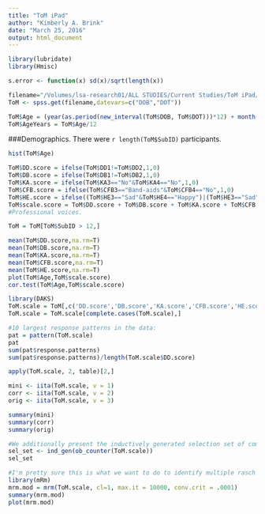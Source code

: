 ```yaml
---
title: "ToM iPad"
author: "Kimberly A. Brink"
date: "March 25, 2016"
output: html_document
---
```



```r
library(lubridate)
library(Hmisc)
```

```r
s.error <- function(x) sd(x)/sqrt(length(x))
```

```r
filename="/Volumes/lsa-research01/ALL STUDIES/Current Studies/ToM iPad/ToM iPad.sav"
ToM <- spss.get(filename,datevars=c("DOB","DOT"))
```

```r
ToM$Age = (year(as.period(new_interval(ToM$DOB, ToM$DOT)))*12) + month(as.period(new_interval(ToM$DOB, ToM$DOT))) + (day(as.period(new_interval(ToM$DOB, ToM$DOT)))/30)
ToM$AgeYears = ToM$Age/12
```

###Demographics.
There were `r length(ToM$SubID)` participants.

```r
hist(ToM$Age)
```

```r
ToM$DD.score = ifelse(ToM$DD1!=ToM$DD2,1,0) 
ToM$DB.score = ifelse(ToM$DB1!=ToM$DB2,1,0)
ToM$KA.score = ifelse(ToM$KA3=="No"&ToM$KA4=="No",1,0)
ToM$CFB.score = ifelse(ToM$CFB3=="Band-aids"&ToM$CFB4=="No",1,0)
ToM$HE.score = ifelse((ToM$HE3=="Sad"&ToM$HE4=="Happy")|(ToM$HE3=="Sad"&ToM$HE4=="OK")|(ToM$HE3=="OK"&ToM$HE4=="Happy"),1,0)
ToM$scale.score = ToM$DD.score + ToM$DB.score + ToM$KA.score + ToM$CFB.score + ToM$HE.score
#Professional voices.

ToM = ToM[ToM$SubID > 12,]

```

```r
mean(ToM$DD.score,na.rm=T)
mean(ToM$DB.score,na.rm=T)
mean(ToM$KA.score,na.rm=T)
mean(ToM$CFB.score,na.rm=T)
mean(ToM$HE.score,na.rm=T)
plot(ToM$Age,ToM$scale.score)
cor.test(ToM$Age,ToM$scale.score)
```

```r

library(DAKS)
ToM.scale = ToM[,c('DD.score','DB.score','KA.score','CFB.score','HE.score')]
ToM.scale = ToM.scale[complete.cases(ToM.scale),]

#10 largest response patterns in the data:
pat = pattern(ToM.scale)
pat
sum(pat$response.patterns)
sum(pat$response.patterns)/length(ToM.scale$DD.score)

apply(ToM.scale, 2, table)[2,]

mini <- iita(ToM.scale, v = 1)
corr <- iita(ToM.scale, v = 2)
orig <- iita(ToM.scale, v = 3)

summary(mini)
summary(corr)
summary(orig)

#We additionally present the inductively generated selection set of competing quasi orders, because that helps investigating the results obtained from applying the IITA algorithms
sel_set <- ind_gen(ob_counter(ToM.scale))
sel_set
```

```r
#I'm pretty sure this is what we want to do to identify multiple rasch models, but I get weird results
library(mRm)
mrm.mod = mrm(ToM.scale, cl=1, max.it = 10000, conv.crit = .0001)
summary(mrm.mod)
plot(mrm.mod)
```

